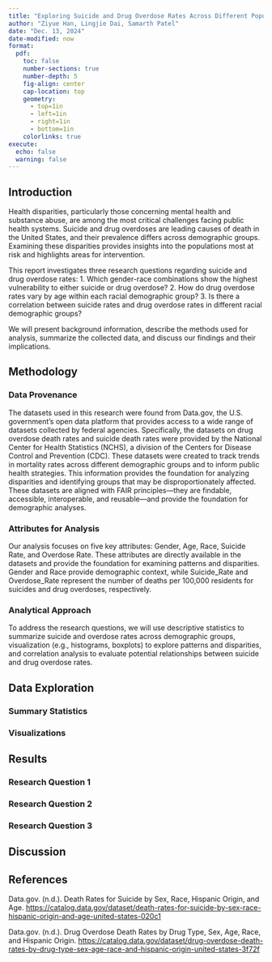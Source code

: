 ```yaml
---
title: "Exploring Suicide and Drug Overdose Rates Across Different Population Groups"
author: "Ziyue Han, Lingjie Dai, Samarth Patel"
date: "Dec. 13, 2024"
date-modified: now
format: 
  pdf: 
    toc: false
    number-sections: true
    number-depth: 5
    fig-align: center
    cap-location: top
    geometry: 
      - top=1in
      - left=1in
      - right=1in
      - bottom=1in
    colorlinks: true
execute: 
  echo: false
  warning: false
---
```


## Introduction

Health disparities, particularly those concerning mental health and substance abuse, are among the most critical challenges facing public health systems. Suicide and drug overdoses are leading causes of death in the United States, and their prevalence differs across demographic groups. Examining these disparities provides insights into the populations most at risk and highlights areas for intervention.

This report investigates three research questions regarding suicide and drug overdose rates: 1. Which gender-race combinations show the highest vulnerability to either suicide or drug overdose? 2. How do drug overdose rates vary by age within each racial demographic group? 3. Is there a correlation between suicide rates and drug overdose rates in different racial demographic groups?

We will present background information, describe the methods used for analysis, summarize the collected data, and discuss our findings and their implications.

## Methodology

### Data Provenance

The datasets used in this research were found from Data.gov, the U.S. government's open data platform that provides access to a wide range of datasets collected by federal agencies. Specifically, the datasets on drug overdose death rates and suicide death rates were provided by the National Center for Health Statistics (NCHS), a division of the Centers for Disease Control and Prevention (CDC). These datasets were created to track trends in mortality rates across different demographic groups and to inform public health strategies. This information provides the foundation for analyzing disparities and identifying groups that may be disproportionately affected. These datasets are aligned with FAIR principles—they are findable, accessible, interoperable, and reusable—and provide the foundation for demographic analyses.

### Attributes for Analysis

Our analysis focuses on five key attributes: Gender, Age, Race, Suicide Rate, and Overdose Rate. These attributes are directly available in the datasets and provide the foundation for examining patterns and disparities. Gender and Race provide demographic context, while Suicide_Rate and Overdose_Rate represent the number of deaths per 100,000 residents for suicides and drug overdoses, respectively.

### Analytical Approach

To address the research questions, we will use descriptive statistics to summarize suicide and overdose rates across demographic groups, visualization (e.g., histograms, boxplots) to explore patterns and disparities, and correlation analysis to evaluate potential relationships between suicide and drug overdose rates.

## Data Exploration

### Summary Statistics

### Visualizations

## Results

### Research Question 1

### Research Question 2

### Research Question 3

## Discussion

## References

Data.gov. (n.d.). Death Rates for Suicide by Sex, Race, Hispanic Origin, and Age. <https://catalog.data.gov/dataset/death-rates-for-suicide-by-sex-race-hispanic-origin-and-age-united-states-020c1>

Data.gov. (n.d.). Drug Overdose Death Rates by Drug Type, Sex, Age, Race, and Hispanic Origin. <https://catalog.data.gov/dataset/drug-overdose-death-rates-by-drug-type-sex-age-race-and-hispanic-origin-united-states-3f72f>
